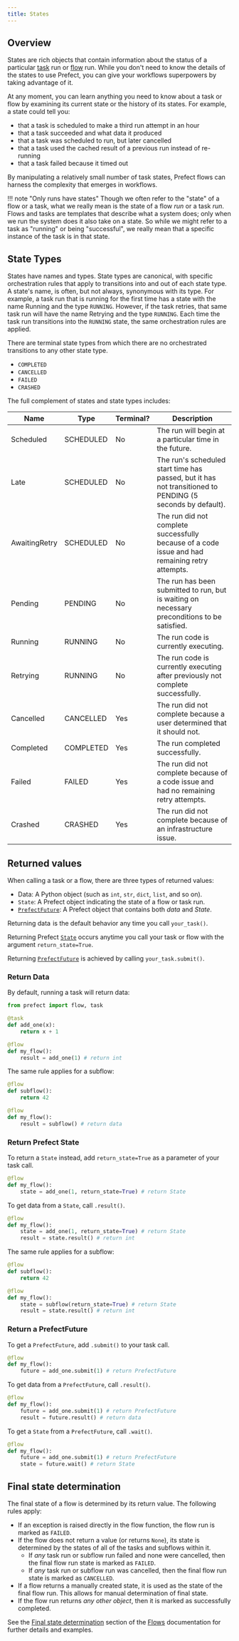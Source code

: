 ---
title: States
---


## Overview
States are rich objects that contain information about the status of a particular [task](../tasks) run or [flow](../flows/) run. While you don't need to know the details of the states to use Prefect, you can give your workflows superpowers by taking advantage of it.

At any moment, you can learn anything you need to know about a task or flow by examining its current state or the history of its states. For example, a state could tell you:

-   that a task is scheduled to make a third run attempt in an hour
-   that a task succeeded and what data it produced
-   that a task was scheduled to run, but later cancelled
-   that a task used the cached result of a previous run instead of re-running
-   that a task failed because it timed out

By manipulating a relatively small number of task states, Prefect flows can harness the complexity that emerges in workflows. 

!!! note "Only runs have states"
    Though we often refer to the "state" of a flow or a task, what we really mean is the state of a flow _run_ or a task _run_. Flows and tasks are templates that describe what a system does; only when we run the system does it also take on a state. So while we might refer to a task as "running" or being "successful", we really mean that a specific instance of the task is in that state.

## State Types
States have names and types. State types are canonical, with specific orchestration rules that apply to transitions into and out of each state type. A state's name, is often, but not always, synonymous with its type. For example, a task run that is running for the first time has a state with the name Running and the type `RUNNING`. However, if the task retries, that same task run will have the name Retrying and the type `RUNNING`. Each time the task run transitions into the `RUNNING` state, the same orchestration rules are applied.

There are terminal state types from which there are no orchestrated transitions to any other state type.

- `COMPLETED`
- `CANCELLED`
- `FAILED`
- `CRASHED`

The full complement of states and state types includes:
  
| Name | Type | Terminal? | Description
| --- | --- | --- | --- |
| Scheduled | SCHEDULED | No | The run will begin at a particular time in the future. |
| Late | SCHEDULED | No | The run's scheduled start time has passed, but it has not transitioned to PENDING (5 seconds by default). |
| <span class="no-wrap">AwaitingRetry</span> | SCHEDULED | No | The run did not complete successfully because of a code issue and had remaining retry attempts. |
| Pending | PENDING | No | The run has been submitted to run, but is waiting on necessary preconditions to be satisfied. |
| Running | RUNNING | No | The run code is currently executing. |
| Retrying | RUNNING | No | The run code is currently executing after previously not complete successfully. |
| Cancelled | CANCELLED | Yes | The run did not complete because a user determined that it should not. |
| Completed | COMPLETED | Yes | The run completed successfully. |
| Failed | FAILED | Yes | The run did not complete because of a code issue and had no remaining retry attempts. |
| Crashed | CRASHED | Yes | The run did not complete because of an infrastructure issue. |

## Returned values

When calling a task or a flow, there are three types of returned values:

- Data: A Python object (such as `int`, `str`, `dict`, `list`, and so on).
- `State`: A Prefect object indicating the state of a flow or task run.
- [`PrefectFuture`](/2.8.7/api-ref/prefect/futures/#prefect.futures.PrefectFuture): A Prefect object that contains both _data_ and _State_.

Returning data  is the default behavior any time you call `your_task()`.

Returning Prefect [`State`](/2.8.7/api-ref/server/schemas/states/) occurs anytime you call your task or flow with the argument `return_state=True`.

Returning [`PrefectFuture`](/2.8.7/api-ref/prefect/futures/#prefect.futures.PrefectFuture) is achieved by calling `your_task.submit()`.

### Return Data

By default, running a task will return data:

```python hl_lines="3-5"
from prefect import flow, task 

@task 
def add_one(x):
    return x + 1

@flow 
def my_flow():
    result = add_one(1) # return int
```

The same rule applies for a subflow:

```python hl_lines="1-3"
@flow 
def subflow():
    return 42 

@flow 
def my_flow():
    result = subflow() # return data
```

### Return Prefect State

To return a `State` instead, add `return_state=True` as a parameter of your task call.

```python hl_lines="3-4"
@flow 
def my_flow():
    state = add_one(1, return_state=True) # return State
```

To get data from a `State`, call `.result()`.

```python hl_lines="4-5"
@flow 
def my_flow():
    state = add_one(1, return_state=True) # return State
    result = state.result() # return int
```

The same rule applies for a subflow:

```python hl_lines="7-8"
@flow 
def subflow():
    return 42 

@flow 
def my_flow():
    state = subflow(return_state=True) # return State
    result = state.result() # return int
```

### Return a PrefectFuture

To get a `PrefectFuture`, add `.submit()` to your task call.

```python hl_lines="3-5"
@flow 
def my_flow():
    future = add_one.submit(1) # return PrefectFuture
```

To get data from a `PrefectFuture`, call `.result()`.

```python hl_lines="4-5"
@flow 
def my_flow():
    future = add_one.submit(1) # return PrefectFuture
    result = future.result() # return data
```

To get a `State` from a `PrefectFuture`, call `.wait()`.

```python hl_lines="4-5"
@flow 
def my_flow():
    future = add_one.submit(1) # return PrefectFuture
    state = future.wait() # return State
```
## Final state determination

The final state of a flow is determined by its return value.  The following rules apply:

- If an exception is raised directly in the flow function, the flow run is marked as `FAILED`.
- If the flow does not return a value (or returns `None`), its state is determined by the states of all of the tasks and subflows within it.
    - If _any_ task run or subflow run failed and none were cancelled, then the final flow run state is marked as `FAILED`.
    - If _any_ task run or subflow run was cancelled, then the final flow run state is marked as `CANCELLED`.
- If a flow returns a manually created state, it is used as the state of the final flow run. This allows for manual determination of final state.
- If the flow run returns _any other object_, then it is marked as successfully completed.

See the [Final state determination](/2.8.7/concepts/flows/#final-state-determination) section of the [Flows](/2.8.7/concepts/flows/) documentation for further details and examples.
